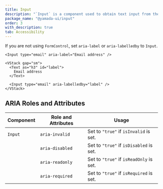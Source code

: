 ```yaml
---
title: Input
description: "`Input` is a component used to obtain text input from the user."
package_name: "@yamada-ui/input"
order: 3
with_description: true
tab: Accessibility
---
```


If you are not using `FormControl`, set `aria-label` or `aria-labelledby` to `Input`.

```tsx live=false
<Input type="email" aria-label="Email address" />
```

```tsx live=false
<VStack gap="sm">
  <Text as="h3" id="label">
    Email address
  </Text>

  <Input type="email" aria-labelledby="label" />
</VStack>
```

## ARIA Roles and Attributes

| Component | Role and Attributes | Usage                                   |
| --------- | ------------------- | --------------------------------------- |
| `Input`   | `aria-invalid`      | Set to `"true"` if `isInvalid` is set.  |
|           | `aria-disabled`     | Set to `"true"` if `isDisabled` is set. |
|           | `aria-readonly`     | Set to `"true"` if `isReadOnly` is set. |
|           | `aria-required`     | Set to `"true"` if `isRequired` is set. |
